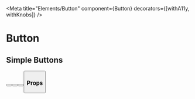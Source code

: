 


<Meta
    title="Elements/Button"
    component={Button}
    decorators={[withA11y, withKnobs]}
/>

# Button

## Simple Buttons
<Preview>
    <Story name="A Simple Button">
        <StoryContainer>
            <Button
               text="A Simple Button"
            />
        </StoryContainer>
    </Story>
     <Story name="w/ brandAccent">
        <StoryContainer>
            <Button
                brandAccent
               text="Colored Button"
            />
        </StoryContainer>
    </Story>
    <Story name="w/ full width">
        <StoryContainer>
            <Button
                fw
               text="A Full Width Button"
            />
        </StoryContainer>
    </Story>
    <Story name="w/ shadow">
        <StoryContainer>
            <Button
               shadow={2}
               text="Shadow Button"
            />
        </StoryContainer>
    </Story>
</Preview>

### Props
<Props of={Button} />